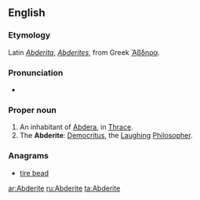 ==English==

===Etymology===
Latin ''[[Abderita]]'', ''[[Abderites]]'', from Greek [[Ἄβδηρα]].

===Pronunciation===
* {{IPA|/ˈæbdɚaɪt/|lang=en}}

===Proper noun===
{{en-proper noun}}

# An inhabitant of [[Abdera]], in [[Thrace]].  
# The '''Abderite''': [[Democritus]], the [[laughing|Laughing]] [[philosopher|Philosopher]].

===Anagrams===
* [[tire bead#English|tire bead]]

[[ar:Abderite]]
[[ru:Abderite]]
[[ta:Abderite]]
